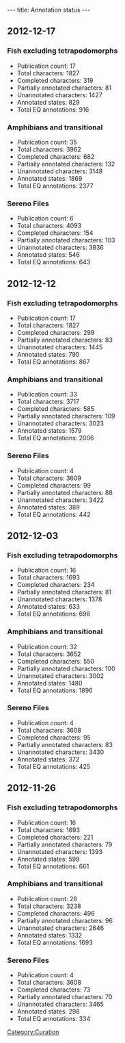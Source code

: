 ---
title: Annotation status
---

==2012-12-17==
===Fish excluding tetrapodomorphs===
* Publication count: 17
* Total characters: 1827
* Completed characters: 319
* Partially annotated characters: 81
* Unannotated characters: 1427
* Annotated states: 829
* Total EQ annotations: 916

===Amphibians and transitional===
*Publication count: 35
*Total characters: 3962
*Completed characters: 682
*Partially annotated characters: 132
*Unannotated characters: 3148
*Annotated states: 1869
*Total EQ annotations: 2377

===Sereno Files===
*Publication count: 6
*Total characters: 4093
*Completed characters: 154
*Partially annotated characters: 103
*Unannotated characters: 3836
*Annotated states: 546
*Total EQ annotations: 643

==2012-12-12==
===Fish excluding tetrapodomorphs===
* Publication count: 17
* Total characters: 1827
* Completed characters: 299
* Partially annotated characters: 83
* Unannotated characters: 1445
* Annotated states: 790
* Total EQ annotations: 867

===Amphibians and transitional===
*Publication count: 33
*Total characters: 3717
*Completed characters: 585
*Partially annotated characters: 109
*Unannotated characters: 3023
*Annotated states: 1579
*Total EQ annotations: 2006

===Sereno Files===
*Publication count: 4
*Total characters: 3609
*Completed characters: 99
*Partially annotated characters: 88
*Unannotated characters: 3422
*Annotated states: 389
*Total EQ annotations: 442

==2012-12-03==
===Fish excluding tetrapodomorphs===
* Publication count: 16
* Total characters: 1693
* Completed characters: 234
* Partially annotated characters: 81
* Unannotated characters: 1378
* Annotated states: 633
* Total EQ annotations: 696

===Amphibians and transitional===
*Publication count: 32
*Total characters: 3652
*Completed characters: 550
*Partially annotated characters: 100
*Unannotated characters: 3002
*Annotated states: 1480
*Total EQ annotations: 1896

===Sereno Files===
*Publication count: 4
*Total characters: 3608
*Completed characters: 95
*Partially annotated characters: 83
*Unannotated characters: 3430
*Annotated states: 372
*Total EQ annotations: 425

==2012-11-26==
===Fish excluding tetrapodomorphs===
* Publication count: 16
* Total characters: 1693
* Completed characters: 221
* Partially annotated characters: 79
* Unannotated characters: 1393
* Annotated states: 599
* Total EQ annotations: 661

===Amphibians and transitional===
*Publication count: 28
*Total characters: 3238
*Completed characters: 496
*Partially annotated characters: 96
*Unannotated characters: 2646
*Annotated states: 1332
*Total EQ annotations: 1693

===Sereno Files===
*Publication count: 4
*Total characters: 3608
*Completed characters: 73
*Partially annotated characters: 70
*Unannotated characters: 3465
*Annotated states: 298
*Total EQ annotations: 334

[[Category:Curation]]